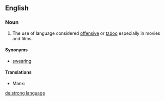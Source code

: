 ==English==

===Noun===
{{en-noun|-|head=[[strong]] [[language]]}}

# The use of language considered [[offensive]] or [[taboo]] especially in movies and films.

====Synonyms====
* [[swearing]]

====Translations====
{{trans-top|use of language considered offensive or taboo especially in movies and films}}
* Manx: {{t-|gv|caaynt lajer|f}}
{{trans-mid}}
{{trans-bottom}}

[[de:strong language]]